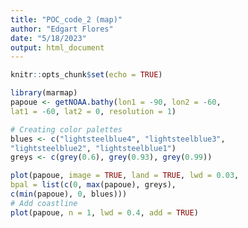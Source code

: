 ```yaml
---
title: "POC_code_2 (map)"
author: "Edgart Flores"
date: "5/18/2023"
output: html_document
---
```


```r
knitr::opts_chunk$set(echo = TRUE)
```

```r
library(marmap)
papoue <- getNOAA.bathy(lon1 = -90, lon2 = -60,
lat1 = -60, lat2 = 0, resolution = 1)
```

```r
# Creating color palettes
blues <- c("lightsteelblue4", "lightsteelblue3",
"lightsteelblue2", "lightsteelblue1")
greys <- c(grey(0.6), grey(0.93), grey(0.99))
```

```r
plot(papoue, image = TRUE, land = TRUE, lwd = 0.03,
bpal = list(c(0, max(papoue), greys),
c(min(papoue), 0, blues)))
# Add coastline
plot(papoue, n = 1, lwd = 0.4, add = TRUE)
```

